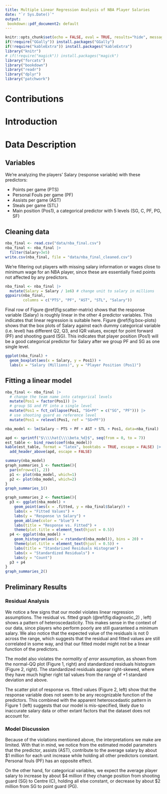 ```yaml
---
title: Multiple Linear Regression Analysis of NBA Player Salaries
date: "`r Sys.Date()`"
output:
 bookdown::pdf_document2: default
---
```


```r
knitr::opts_chunk$set(echo = FALSE, eval = TRUE, results="hide", message=FALSE, cache=TRUE)
if(!require("GGally")) install.packages("GGally")
if(!require("kableExtra")) install.packages("kableExtra")
library("knitr")
# if(!require("magick")) install.packages("magick")
library("forcats")
library("bookdown")
library("readr")
library("dplyr")
library("patchwork")
```

\newpage

# Contributions

# Introduction

# Data Description

## Variables

We're analyzing the players' Salary (response variable) with these predictors:

- Points per game (PTS)
- Personal Fouls per game (PF)
- Assists per game (AST) 
- Steals per game (STL)
- Main position (Pos1), a categorical predictor with 5 levels (SG, C, PF, PG, SF)

## Cleaning data

```r
nba_final <- read.csv("data/nba_final.csv")
nba_final <- nba_final |>
  filter(Salary>3e5)
write.csv(nba_final, file = "data/nba_final_cleaned.csv")
```

We're filtering out players with missing salary information or wages close to minimum wage for an NBA player, since these are essentially fixed points not affected by any predictors.

```r
nba_final <- nba_final |>
  mutate(Salary = Salary / 1e6) # change unit to salary in millions
ggpairs(nba_final,
        columns = c("PTS", "PF", "AST", "STL", "Salary"))
```

Final row of Figure \@ref(fig:scatter-matrix) shows that the response variable (Salary) is roughly linear in the other 4 predictor variables. This indicates that linear regression is suitable here. Figure \@ref(fig:box-plots) shows that the box plots of Salary against each dummy categorical variable (i.e. level) has different Q2, Q3, and IQR values, except for point forward (PF) and shooting guard (SG). This indicates that player position (Pos1) will be a good categorical predictor for Salary after we group PF and SG as one single level.

```r
ggplot(nba_final) +
  geom_boxplot(aes(x = Salary, y = Pos1)) +
  labs(x = "Salary (Millions)", y = "Player Position (Pos1)")
```

## Fitting a linear model

```r
nba_final <- nba_final |>
  # change the team name into categorical levels
  mutate(Pos1 = factor(Pos1)) |>
  # group SG and PF into a single level
  mutate(Pos1 = fct_collapse(Pos1, "SG+PF" = c("SG", "PF"))) |>
  # use shooting guard as reference level
  mutate(Pos1 = relevel(Pos1, ref = "SG+PF"))
```

```r
nba_model <- lm(Salary ~ PTS + PF + AST + STL + Pos1, data=nba_final)

apd <- sprintf("$\\\\hat{\\\\beta_%d}$", seq(from = 0, to = 7))
est_table <- bind_rows(coef(nba_model))
kable(est_table, format = "latex", booktabs = TRUE, escape = FALSE) |>
  add_header_above(apd, escape = FALSE)
```

```r
summary(nba_model)
graph_summaries_1 <- function(){
  par(mfrow=c(1, 2))
  p1 <- plot(nba_model, which=1)
  p2 <- plot(nba_model, which=2)
}
graph_summaries_1()
```

\newpage

```r
graph_summaries_2 <- function(){
  p3 <- ggplot(nba_model) +
    geom_point(aes(x = .fitted, y = nba_final$Salary)) +
    labs(x = "Fitted Values") +
    labs(y = "Response \n Salary") +
    geom_abline(color = "blue") +
    labs(title = "Response vs. Fitted") +
    theme(plot.title = element_text(hjust = 0.5))
  p4 <- ggplot(nba_model) +
    geom_histogram(aes(x = rstandard(nba_model)), bins = 20) +
    theme(plot.title = element_text(hjust = 0.5)) +
    labs(title = "Standarized Residuals Histogram") +
    labs(x = "Standardized Residuals") +
    labs(y = "Count")
  p3 + p4
}
graph_summaries_2()
```

## Preliminary Results

### Residual Analysis

We notice a few signs that our model violates linear regression assumptions. The residual vs. fitted graph (\@ref(fig:diagnostic_2) , left) shows a pattern of heteroscedasticity. This makes sense in the context of our data, since players who perform poorly are still guaranteed a minimum salary.
We also notice that the expected value of the residuals is not 0 across the range, which suggests that the residual and fitted values are still correlated in some way, and that our fitted model might not be a linear function of the predictors.

The model also violates the *normality of error* assumption, as shown from the normal-QQ plot (Figure 1, right) and standardized residuals histogram (Figure 2, right). The standardized residuals appear right-skewed, where they have much higher right tail values from the range of +1 standard deviation and above.

The scatter plot of response vs. fitted values (Figure 2, left) show that the response variable does not seem to be any recognizable function of the predictors. This combined with the apparent heteroscedastic pattern in Figure 1 (left) suggests that our model is mis-specified, likely due to inaccurate salary data or other extant factors that the dataset does not account for.

### Model Discussion

Because of the violations mentioned above, the interpretations we make are limited. With that in mind, we notice from the estimated model parameters that the predictor, assists (AST), contribute to the average salary by about \$1 million for each unit increase while holding all other predictors constant. Personal fouls (PF) has an opposite effect. 

On the other hand, for categorical variables, we expect the average player salary to increase by about \$4 million if they change position from shooting guard (SG) to Centre (C), holding all else constant, or decrease by about \$2 million from SG to point guard (PG).
